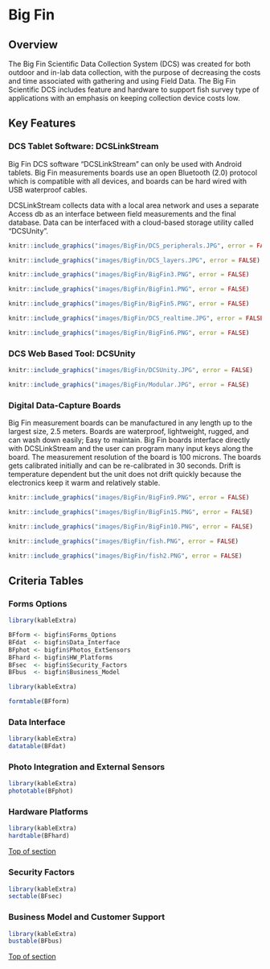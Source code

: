 # Big Fin

## Overview  {#BFtop} 

The Big Fin Scientific Data Collection System (DCS) was created for both outdoor and in-lab data collection, with the purpose of decreasing the costs and time associated with gathering and using Field Data. The Big Fin Scientific DCS includes feature and hardware to support fish survey type of applications with an emphasis on keeping collection device costs low.

## Key Features 

### DCS Tablet Software: DCSLinkStream 

Big Fin DCS software "DCSLinkStream" can only be used with Android tablets.  Big Fin measurements boards use an open Bluetooth (2.0) protocol which is compatible with all devices, and boards can be hard wired with USB waterproof cables.  

DCSLinkStream collects data with a local area network and uses a separate Access db as an interface between field measurements and the final database. Data can be interfaced with a cloud-based storage utility called "DCSUnity".

```r
knitr::include_graphics("images/BigFin/DCS_peripherals.JPG", error = FALSE)
```

```r
knitr::include_graphics("images/BigFin/DCS_layers.JPG", error = FALSE)
```


```r
knitr::include_graphics("images/BigFin/BigFin3.PNG", error = FALSE)
```

```r
knitr::include_graphics("images/BigFin/BigFin1.PNG", error = FALSE)
```


```r
knitr::include_graphics("images/BigFin/BigFin5.PNG", error = FALSE)
```



```r
knitr::include_graphics("images/BigFin/DCS_realtime.JPG", error = FALSE)
```



```r
knitr::include_graphics("images/BigFin/BigFin6.PNG", error = FALSE)
```



### DCS Web Based Tool: DCSUnity

```r
knitr::include_graphics("images/BigFin/DCSUnity.JPG", error = FALSE)
```




```r
knitr::include_graphics("images/BigFin/Modular.JPG", error = FALSE)
```

### Digital Data-Capture Boards

Big Fin measurement boards can be manufactured in any length up to the largest size, 2.5 meters. Boards are waterproof, lightweight, rugged, and can wash down easily; Easy to maintain. Big Fin boards interface directly with DCSLinkStream and the user can program many input keys along the board. The measurement resolution of the board is 100 microns. The boards gets calibrated initially and can be re-calibrated in 30 seconds. Drift is temperature dependent but the unit does not drift quickly because the electronics keep it warm and relatively stable. 

```r
knitr::include_graphics("images/BigFin/BigFin9.PNG", error = FALSE)
```


```r
knitr::include_graphics("images/BigFin/BigFin15.PNG", error = FALSE)
```




```r
knitr::include_graphics("images/BigFin/BigFin10.PNG", error = FALSE)
```


```r
knitr::include_graphics("images/BigFin/fish.PNG", error = FALSE)
```


```r
knitr::include_graphics("images/BigFin/fish2.PNG", error = FALSE)
```


## Criteria Tables

###  Forms Options



```r

library(kableExtra)

BFform <- bigfin$Forms_Options
BFdat  <- bigfin$Data_Interface 
BFphot <- bigfin$Photos_ExtSensors
BFhard <- bigfin$HW_Platforms
BFsec  <- bigfin$Security_Factors
BFbus  <- bigfin$Business_Model
```


```r

library(kableExtra)

formtable(BFform)
```



### Data Interface {#BFdat}


```r

library(kableExtra)
datatable(BFdat)

```

###  Photo Integration and External Sensors {#BFpho}


```r

library(kableExtra)
phototable(BFphot)

```



###  Hardware Platforms  {#BFhrd}

```r

library(kableExtra)
hardtable(BFhard)

```
[Top of section](#BFtop)



### Security Factors {#BFsec}

```r

library(kableExtra)
sectable(BFsec) 

```



### Business Model and Customer Support {#BFbus}


```r

library(kableExtra)
bustable(BFbus)

```

[Top of section](#BFtop)






